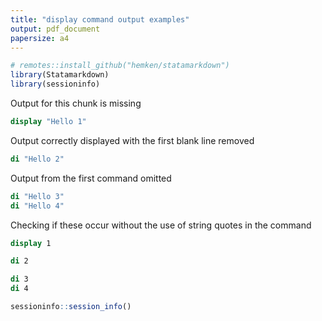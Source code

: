 ```yaml
---
title: "display command output examples"
output: pdf_document
papersize: a4
---
```


```r
# remotes::install_github("hemken/statamarkdown")
library(Statamarkdown)
library(sessioninfo)
```

Output for this chunk is missing
```stata
display "Hello 1"
```

Output correctly displayed with the first blank line removed
```stata

di "Hello 2"
```

Output from the first command omitted
```stata
di "Hello 3"
di "Hello 4"
```

Checking if these occur without the use of string quotes in the command

```stata
display 1
```

```stata

di 2
```

```stata
di 3
di 4
```

```r
sessioninfo::session_info()
```
